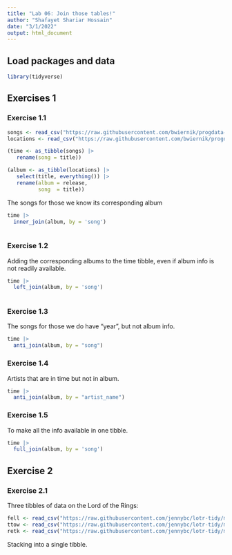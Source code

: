 ```yaml
---
title: "Lab 06: Join those tables!"
author: "Shafayet Shariar Hossain"
date: "3/1/2022"
output: html_document
---
```


## Load packages and data

```r

library(tidyverse)

```


## Exercises 1

### Exercise 1.1

```r
songs <- read_csv("https://raw.githubusercontent.com/bwiernik/progdata-class/master/data/singer/songs.csv")
locations <- read_csv("https://raw.githubusercontent.com/bwiernik/progdata-class/master/data/singer/loc.csv")

(time <- as_tibble(songs) |> 
   rename(song = title))

(album <- as_tibble(locations) |> 
   select(title, everything()) |> 
   rename(album = release,
          song  = title))
```

 The songs for those we know its corresponding album
 
```r

time |> 
  inner_join(album, by = 'song')
  
```
 
 
### Exercise 1.2
 
 
Adding the corresponding albums to the time tibble, even if album info is not readily available. 
 
 
```r

time |> 
  left_join(album, by = 'song')
  
```


### Exercise 1.3


The songs for those we do have “year”, but not album info.


```r

time |> 
  anti_join(album, by = "song")


```


### Exercise 1.4

Artists that are in time but not in album.

```r

time |> 
  anti_join(album, by = "artist_name")

```


### Exercise 1.5

To make all the info available in one tibble.



```r

time |>
  full_join(album, by = 'song')


```


## Exercise 2


### Exercise 2.1

Three tibbles of data on the Lord of the Rings:


```r

fell <- read_csv("https://raw.githubusercontent.com/jennybc/lotr-tidy/master/data/The_Fellowship_Of_The_Ring.csv")
ttow <- read_csv("https://raw.githubusercontent.com/jennybc/lotr-tidy/master/data/The_Two_Towers.csv")
retk <- read_csv("https://raw.githubusercontent.com/jennybc/lotr-tidy/master/data/The_Return_Of_The_King.csv")


```


Stacking into a single tibble.


```r

```

